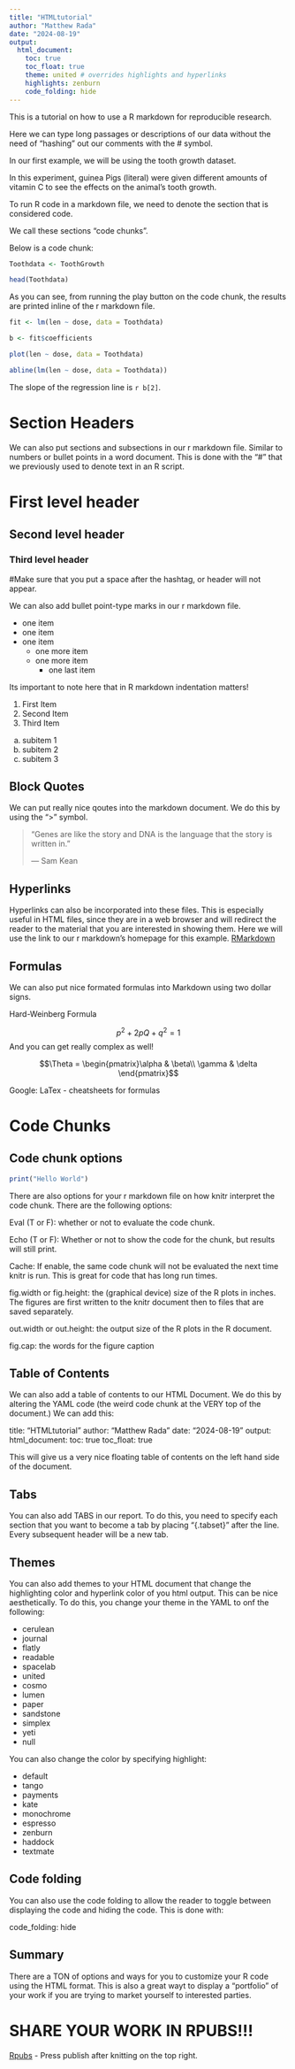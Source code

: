 ```yaml
---
title: "HTMLtutorial"
author: "Matthew Rada"
date: "2024-08-19"
output: 
  html_document:
    toc: true
    toc_float: true
    theme: united # overrides highlights and hyperlinks
    highlights: zenburn
    code_folding: hide
---
```


This is a tutorial on how to use a R markdown for reproducible research.

Here we can type long passages or descriptions of our data without the need of "hashing" out our comments with the # symbol.

In our first example, we will be using the tooth growth dataset.

In this experiment, guinea Pigs (literal) were given different amounts of vitamin C to see the effects on the animal's tooth growth.

To run R code in a markdown file, we need to denote the section that is considered code.

We call these sections "code chunks".

Below is a code chunk:

```r
Toothdata <- ToothGrowth

head(Toothdata)

```

As you can see, from running the play button on the code chunk, the results are printed inline of the r markdown file.

```r

fit <- lm(len ~ dose, data = Toothdata)

b <- fit$coefficients

plot(len ~ dose, data = Toothdata)

abline(lm(len ~ dose, data = Toothdata))


```

The slope of the regression line is `r b[2]`.

# Section Headers 

We can also put sections and subsections in our r markdown file. Similar to numbers or bullet points in a word document. This is done with the "#" that we previously used to denote text in an R script.

# First level header

## Second level header

### Third level header

#Make sure that you put a space after the hashtag, or header will not appear.

We can also add bullet point-type marks in our r markdown file.

- one item
- one item
- one item
  - one more item
  - one more item
    - one last item

Its important to note here that in R markdown indentation matters!

1. First Item
2. Second Item
3. Third Item
  a. subitem 1
  b. subitem 2
  c. subitem 3

## Block Quotes

We can put really nice qoutes into the markdown document. We do this by using the ">" symbol.

>"Genes are like the story and DNA is the language that the story is written in."
>
>--- Sam Kean

## Hyperlinks

Hyperlinks can also be incorporated into these files. This is especially useful in HTML files, since they are in a web browser and will redirect the reader to the material that you are interested in showing them. Here we will use the link to our r markdown's homepage for this example.
[RMarkdown](https://rmarkdown.rstudio.com)

## Formulas

We can also put nice formated formulas into Markdown using two dollar signs.

Hard-Weinberg Formula

$$p^2 + 2pQ + q^2 = 1$$
And you can get really complex as well!

$$\Theta = \begin{pmatrix}\alpha & \beta\\
\gamma & \delta
\end{pmatrix}$$


Google: LaTex - cheatsheets for formulas

# Code Chunks {.tabset}

## Code chunk options
```r

print("Hello World")

```

There are also options for your r markdown file on how knitr interpret the code chunk. There are the following options:

Eval (T or F): whether or not to evaluate the code chunk.

Echo (T or F): Whether or not to show the code for the chunk, but results will still print.

Cache: If enable, the same code chunk will not be evaluated the next time knitr is run. This is great for code that has long run times.

fig.width or fig.height: the (graphical device) size of the R plots in inches. The figures are first written to the knitr document then to files that are saved separately.

out.width or out.height: the output size of the R plots in the R document.

fig.cap: the words for the figure caption

## Table of Contents

We can also add a table of contents to our HTML Document. We do this by altering the YAML code (the weird code chunk at the VERY top of the document.) We can add this:

title: "HTMLtutorial"
author: "Matthew Rada"
date: "2024-08-19"
output: 
  html_document:
    toc: true
    toc_float: true

This will give us a very nice floating table of contents on the left hand side of the document.

## Tabs

You can also add TABS in our report. To do this, you need to specify each section that you want to become a tab by placing "{.tabset}" after the line. Every subsequent header will be a new tab.

## Themes 

You can also add themes to your HTML document that change the highlighting color and hyperlink color of you html output. This can be nice aesthetically. To do this, you change your theme in the YAML to onf the following:

- cerulean
- journal
- flatly
- readable
- spacelab
- united
- cosmo
- lumen
- paper
- sandstone
- simplex
- yeti
- null

You can also change the color by specifying highlight:

- default
- tango
- payments
- kate
- monochrome
- espresso
- zenburn
- haddock
- textmate

## Code folding

You can also use the code folding to allow the reader to toggle between displaying the code and hiding the code. This is done with:

code_folding: hide

## Summary

There are a TON of options and ways for you to customize your R code using the HTML format. This is also a great wayt to display a "portfolio" of your work if you are trying to market yourself to interested parties. 

# SHARE YOUR WORK IN RPUBS!!!
[Rpubs](https://rpubs.com) - Press publish after knitting on the top right.






